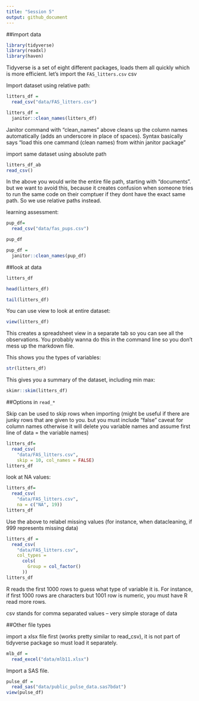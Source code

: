 ```yaml
---
title: "Session 5"
output: github_document
---
```


##import data

```r
library(tidyverse)
library(readxl)
library(haven)
```

Tidyverse is a set of eight different packages, loads them all quickly which is more efficient.
let's import the `FAS_litters.csv` csv


Import dataset using relative path:
```r
litters_df =
  read_csv("data/FAS_litters.csv")

litters_df =
  janitor::clean_names(litters_df)


```


Janitor command with "clean_names" above cleans up the column names automatically (adds an underscore in place of spaces). Syntax basically says "load this one cammand (clean names) from within janitor package"

import same dataset using absolute path

```r
litters_df_ab
read_csv()
```

In the above you would write the entire file path, starting with "documents". but we want to avoid this, because it creates confusion when someone tries to run the same code on their comptuer if they dont have the exact same path. So we use relative paths instead.

learning assessment:

```r
pup_df=
  read_csv("data/fas_pups.csv")

pup_df

pup_df = 
  janitor::clean_names(pup_df)

```

##look at data

```r
litters_df

head(litters_df)

tail(litters_df)
```


You can use view to look at entire dataset:

```r
view(litters_df)

```

This creates a spreadsheet view in a separate tab so you can see all the observations. You probably wanna do this in the command line so you don't mess up the markdown file.

This shows you the types of variables:

```r
str(litters_df)
```


This gives you a summary of the dataset, including min max:

```r
skimr::skim(litters_df)
```


##Options in `read_*`

Skip can be used to skip rows when importing (might be useful if there are junky rows that are given to you. but you must include "false" caveat for column names otherwise it will delete you variable names and assume first line of data = the variable names) 

```r
litters_df=
  read_csv(
    "data/FAS_litters.csv",
    skip = 10, col_names = FALSE)
litters_df
```

look at NA values:

```r
litters_df=
  read_csv(
    "data/FAS_litters.csv",
    na = c("NA", 19))
litters_df
```

Use the above to relabel missing values (for instance, when datacleaning, if 999 represents missing data)

```r
litters_df = 
  read_csv(
    "data/FAS_litters.csv",
    col_types =
      cols(
        Group = col_factor()
      ))
litters_df
```

R reads the first 1000 rows to guess what type of variable it is. For instance, if first 1000 rows are characters but 1001 row is numeric, you must have R read more rows.

csv stands for comma separated values -- very simple storage of data

##Other file types

import a xlsx file first (works pretty similar to read_csv), it is not part of tidyverse package so must load it separately.

```r
mlb_df =
  read_excel("data/mlb11.xlsx")

```

Import a SAS file.

```r
pulse_df = 
  read_sas("data/public_pulse_data.sas7bdat")
view(pulse_df)
```


